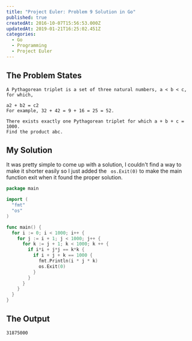```yaml
---
title: "Project Euler: Problem 9 Solution in Go"
published: true
createdAt: 2016-10-07T15:56:53.000Z
updatedAt: 2019-01-21T16:25:02.451Z
categories:
  - Go
  - Programming
  - Project Euler
---
```


## The Problem States

```
A Pythagorean triplet is a set of three natural numbers, a < b < c, for which,

a2 + b2 = c2
For example, 32 + 42 = 9 + 16 = 25 = 52.

There exists exactly one Pythagorean triplet for which a + b + c = 1000.
Find the product abc.
```

## My Solution

It was pretty simple to come up with a solution, I couldn't find a way to make it shorter easily so I just added the `
os.Exit(0)` to make the main function exit when it found the proper solution.

```go
package main

import (
  "fmt"
  "os"
)

func main() {
  for i := 0; i < 1000; i++ {
    for j := i + 1; j < 1000; j++ {
      for k := j + 1; k < 1000; k ++ {
        if i*i + j*j == k*k {
          if i + j + k == 1000 {
            fmt.Println(i * j * k)
            os.Exit(0)
          }
        }
      }
    }
  }
}
```

## The Output

```bash
31875000
```
